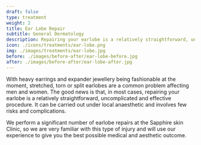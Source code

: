 ---
draft: false
type: treatment
weight: 2
title: Ear Lobe Repair
subtitle: General Dermatology
description: Repairing your earlobe is a relatively straightforward, uncomplicated and effective procedure.
icon: ./icons/treatments/ear-lobe.png
img: ./images/treatments/ear-lobe.jpg
before: ./images/before-after/ear-lobe-before.jpg
after: ./images/before-after/ear-lobe-after.jpg
---



With heavy earrings and expander jewellery being fashionable at the moment, stretched, torn or split earlobes are a common problem affecting men and women. The good news is that, in most cases, repairing your earlobe is a relatively straightforward, uncomplicated and effective procedure. It can be carried out under local anaesthetic and involves few risks and complications.

We perform a significant number of earlobe repairs at the Sapphire skin Clinic, so we are very familiar with this type of injury and will use our experience to give you the best possible medical and aesthetic outcome.
